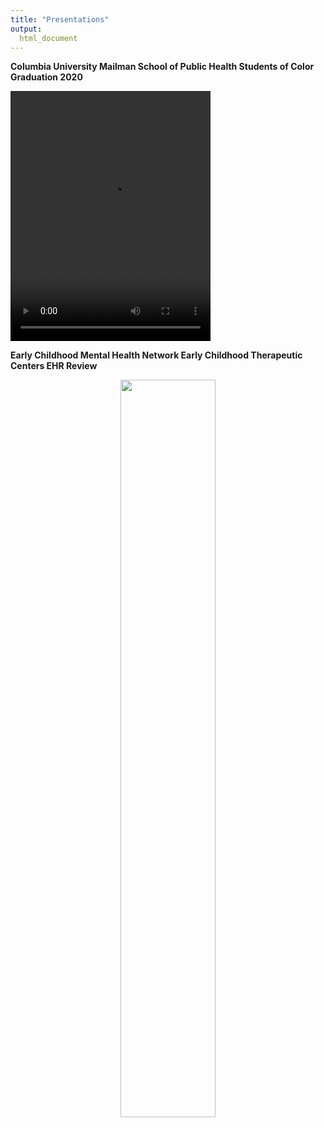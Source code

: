 ```yaml
---
title: "Presentations"
output: 
  html_document
---
```


**Columbia University Mailman School of Public Health Students of Color Graduation 2020**

<video src="TSpeech.m4v" width="320" height="400" controls preload></video>

**Early Childhood Mental Health Network Early Childhood Therapeutic Centers EHR Review**

<center><img src="TS_EHR_Poster_FINAL.pdf" style="width:55%"></center>